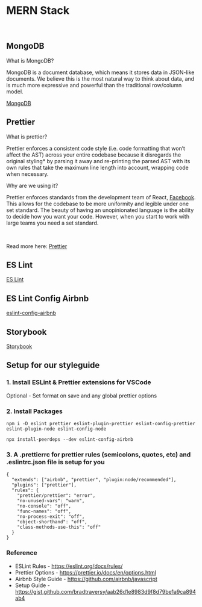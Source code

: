 
<Meta title="In Progress/Welcome/Stack" />

<style>{`
  .subheading {
    --mediumdark: '#999999';
    font-weight: 900;
    font-size: 13px;
    color: #999;
    letter-spacing: 6px;
    line-height: 24px;
    text-transform: uppercase;
    margin-bottom: 12px;
    margin-top: 40px;
  }

  .link-list {
    display: grid;
    grid-template-columns: 1fr;
    grid-template-rows: 1fr 1fr;
    row-gap: 10px;
  }

  @media (min-width: 620px) {
    .link-list {
      row-gap: 20px;
      column-gap: 20px;
      grid-template-columns: 1fr 1fr;
    }
  }

  @media all and (-ms-high-contrast:none) {
  .link-list {
      display: -ms-grid;
      -ms-grid-columns: 1fr 1fr;
      -ms-grid-rows: 1fr 1fr;
    }
  }

  .link-item {
    display: block;
    padding: 20px 30px 20px 15px;
    border: 1px solid #00000010;
    border-radius: 5px;
    transition: background 150ms ease-out, border 150ms ease-out, transform 150ms ease-out;
    color: #333333;
    display: flex;
    align-items: flex-start;
  }

  .link-item:hover {
    border-color: #1EA7FD50;
    transform: translate3d(0, -3px, 0);
    box-shadow: rgba(0, 0, 0, 0.08) 0 3px 10px 0;
  }

  .link-item:active {
    border-color: #1EA7FD;
    transform: translate3d(0, 0, 0);
  }

  .link-item strong {
    font-weight: 700;
    display: block;
    margin-bottom: 2px;
  }
  
  .link-item img {
    height: 40px;
    width: 40px;
    margin-right: 15px;
    flex: none;
  }

  .link-item span {
    font-size: 14px;
    line-height: 20px;
  }

  .tip {
    display: inline-block;
    border-radius: 1em;
    font-size: 11px;
    line-height: 12px;
    font-weight: 700;
    background: #E7FDD8;
    color: #66BF3C;
    padding: 4px 12px;
    margin-right: 10px;
    vertical-align: top;
  }

  .tip-wrapper {
    font-size: 13px;
    line-height: 20px;
    margin-top: 40px;
    margin-bottom: 40px;
  }

  .tip-wrapper code {
    font-size: 12px;
    display: inline-block;
  }

  
`}</style>

# MERN Stack

<p>&nbsp;</p>

## MongoDB

What is MongoDB?

MongoDB is a document database, which means it stores data in JSON-like documents. We believe this is the most natural way to think about data, and is much more expressive and powerful than the traditional row/column model.

[MongoDB](https://www.mongodb.com/cloud/atlas/lp/try2?utm_source=google&utm_campaign=gs_americas_united_states_search_core_brand_atlas_desktop&utm_term=mongodb&utm_medium=cpc_paid_search&utm_ad=e&utm_ad_campaign_id=12212624338&gclid=Cj0KCQjwktKFBhCkARIsAJeDT0jS1u0Wp9w9IbeA7bZxaRUtI_20FNFGtYKEhIDmUCt2WmtgacH-5voaAjMqEALw_wcB)

## Prettier

What is prettier?

Prettier enforces a consistent code style (i.e. code formatting that won’t affect
the AST) across your entire codebase because it disregards the original styling\*
by parsing it away and re-printing the parsed AST with its own rules that take the
maximum line length into account, wrapping code when necessary.

Why are we using it?

Prettier enforces standards from the development team of React, [Facebook](https://facebook.github.io/jsx/).
This allows for the codebase to be more uniformity and legible under one set standard. The beauty of having an unopinionated
language is the ability to decide how you want your code. However, when you start to work with large teams you need a set standard.

<p>&nbsp;</p>

Read more here: [Prettier](https://prettier.io/)

## ES Lint

[ES Lint](https://eslint.org/)

## ES Lint Config Airbnb

[eslint-config-airbnb](https://www.npmjs.com/package/eslint-config-airbnb)

## Storybook

[Storybook](https://storybook.js.org/tutorials/intro-to-storybook/react/en/get-started/)

## Setup for our styleguide

### 1. Install ESLint & Prettier extensions for VSCode

Optional - Set format on save and any global prettier options

### 2. Install Packages

```
npm i -D eslint prettier eslint-plugin-prettier eslint-config-prettier eslint-plugin-node eslint-config-node
```

```
npx install-peerdeps --dev eslint-config-airbnb
```

### 3. A .prettierrc for prettier rules (semicolons, quotes, etc) and .eslintrc.json file is setup for you

```
{
  "extends": ["airbnb", "prettier", "plugin:node/recommended"],
  "plugins": ["prettier"],
  "rules": {
    "prettier/prettier": "error",
    "no-unused-vars": "warn",
    "no-console": "off",
    "func-names": "off",
    "no-process-exit": "off",
    "object-shorthand": "off",
    "class-methods-use-this": "off"
  }
}
```

### Reference

- ESLint Rules - https://eslint.org/docs/rules/
- Prettier Options - https://prettier.io/docs/en/options.html
- Airbnb Style Guide - https://github.com/airbnb/javascript
- Setup Guide - https://gist.github.com/bradtraversy/aab26d1e8983d9f8d79be1a9ca894ab4
